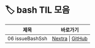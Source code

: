 
# 🏷️ bash TIL 모음

<LabelIcons />

| 제목 | 바로가기 |
|------|----------|
| 06 issueBashSsh | [Nextra](/til/til-2025/til-07/06-issueBashSsh) \| [GitHub](https://github.com/MinHyeok-lee1/TIL/blob/main/2025/07/06-issueBashSsh.md) |
